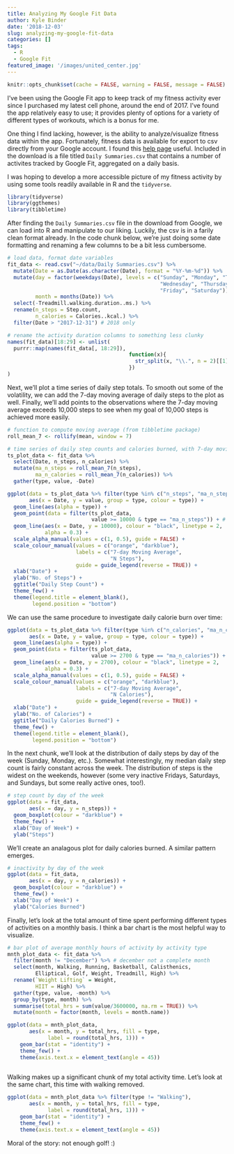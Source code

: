 ```yaml
---
title: Analyzing My Google Fit Data
author: Kyle Binder
date: '2018-12-03'
slug: analyzing-my-google-fit-data
categories: []
tags: 
  - R
  - Google Fit
featured_image: '/images/united_center.jpg'
---
```


```r
knitr::opts_chunk$set(cache = FALSE, warning = FALSE, message = FALSE)
```

I've been using the Google Fit app to keep track of my fitness activity ever since I purchased my latest cell phone, around the end of 2017. I've found the app relatively easy to use; it provides plenty of options for a variety of different types of workouts, which is a bonus for me.

One thing I find lacking, however, is the ability to analyze/visualize fitness data within the app. Fortunately, fitness data is available for export to csv directly from your Google account. I found this [help page](https://www.maketecheasier.com/export-google-fit-data/) useful. Included in the download is a file titled `Daily Summaries.csv` that contains a number of activites tracked by Google Fit, aggregated on a daily basis. 

I was hoping to develop a more accessible picture of my fitness activity by using some tools readily available in R and the `tidyverse`.
```r
library(tidyverse)
library(ggthemes)
library(tibbletime)
```


After finding the `Daily Summaries.csv` file in the download from Google, we can load into R and manipulate to our liking. Luckily, the csv is in a farily clean format already. In the code chunk below, we're just doing some date formatting and renaming a few columns to be a bit less cumbersome.
```r
# load data, format date variables
fit_data <- read.csv("~/data/Daily Summaries.csv") %>%
  mutate(Date = as.Date(as.character(Date), format = "%Y-%m-%d")) %>%
  mutate(day = factor(weekdays(Date), levels = c("Sunday", "Monday", "Tuesday",
                                                 "Wednesday", "Thursday", 
                                                 "Friday", "Saturday")),
         month = months(Date)) %>%
  select(-Treadmill.walking.duration..ms.) %>%
  rename(n_steps = Step.count,
         n_calories = Calories..kcal.) %>%
  filter(Date > "2017-12-31") # 2018 only

# rename the activity duration columns to something less clunky
names(fit_data)[18:29] <- unlist(
  purrr::map(names(fit_data[, 18:29]), 
                                       function(x){
                                         str_split(x, "\\.", n = 2)[[1]][1]
                                       })
)
```

Next, we'll plot a time series of daily step totals. To smooth out some of the volatility, we can add the 7-day moving average of daily steps to the plot as well. Finally, we'll add points to the observations where the 7-day moving average exceeds 10,000 steps to see when my goal of 10,000 steps is achieved more easily.
```r
# function to compute moving average (from tibbletime package)
roll_mean_7 <- rollify(mean, window = 7)

# time series of daily step counts and calories burned, with 7-day moving average
ts_plot_data <- fit_data %>%
  select(Date, n_steps, n_calories) %>%
  mutate(ma_n_steps = roll_mean_7(n_steps),
         ma_n_calories = roll_mean_7(n_calories)) %>%
  gather(type, value, -Date)

ggplot(data = ts_plot_data %>% filter(type %in% c("n_steps", "ma_n_steps")), 
       aes(x = Date, y = value, group = type, colour = type)) +
  geom_line(aes(alpha = type)) +
  geom_point(data = filter(ts_plot_data, 
                           value >= 10000 & type == "ma_n_steps")) + # add points when 7-day MA over 10,000
  geom_line(aes(x = Date, y = 10000), colour = "black", linetype = 2,
            alpha = 0.3) +
  scale_alpha_manual(values = c(1, 0.5), guide = FALSE) +
  scale_colour_manual(values = c("orange", "darkblue"),
                      labels = c("7-day Moving Average", 
                                 "N Steps"),
                      guide = guide_legend(reverse = TRUE)) +
  xlab("Date") +
  ylab("No. of Steps") +
  ggtitle("Daily Step Count") +
  theme_few() +
  theme(legend.title = element_blank(),
        legend.position = "bottom")

```

We can use the same procedure to investigate daily calorie burn over time:
```r
ggplot(data = ts_plot_data %>% filter(type %in% c("n_calories", "ma_n_calories")), 
       aes(x = Date, y = value, group = type, colour = type)) +
  geom_line(aes(alpha = type)) +
  geom_point(data = filter(ts_plot_data, 
                           value >= 2700 & type == "ma_n_calories")) + # add points when 7-day MA over 2700
  geom_line(aes(x = Date, y = 2700), colour = "black", linetype = 2,
            alpha = 0.3) +
  scale_alpha_manual(values = c(1, 0.5), guide = FALSE) +
  scale_colour_manual(values = c("orange", "darkblue"),
                      labels = c("7-day Moving Average", 
                                 "N Calories"),
                      guide = guide_legend(reverse = TRUE)) +
  xlab("Date") +
  ylab("No. of Calories") +
  ggtitle("Daily Calories Burned") +
  theme_few() +
  theme(legend.title = element_blank(),
        legend.position = "bottom")
```

In the next chunk, we'll look at the distribution of daily steps by day of the week (Sunday, Monday, etc.). Somewhat interestingly, my median daily step count is fairly constant across the week. The distribution of steps is the widest on the weekends, however (some very inactive Fridays, Saturdays, and Sundays, but some really active ones, too!).
```r
# step count by day of the week
ggplot(data = fit_data,
       aes(x = day, y = n_steps)) +
  geom_boxplot(colour = "darkblue") +
  theme_few() +
  xlab("Day of Week") +
  ylab("Steps")

```

We'll create an analagous plot for daily calories burned. A similar pattern emerges.
```r
# inactivity by day of the week
ggplot(data = fit_data,
       aes(x = day, y = n_calories)) +
  geom_boxplot(colour = "darkblue") +
  theme_few() +
  xlab("Day of Week") +
  ylab("Calories Burned")

```


Finally, let's look at the total amount of time spent performing different types of activities on a monthly basis. I think a bar chart is the most helpful way to visualize.
```r
# bar plot of average monthly hours of activity by activity type
mnth_plot_data <- fit_data %>%
  filter(month != "December") %>% # december not a complete month
  select(month, Walking, Running, Basketball, Calisthenics,
         Elliptical, Golf, Weight, Treadmill, High) %>%
  rename(`Weight Lifting` = Weight,
         HIIT = High) %>%
  gather(type, value, -month) %>%
  group_by(type, month) %>%
  summarise(total_hrs = sum(value/3600000, na.rm = TRUE)) %>%
  mutate(month = factor(month, levels = month.name))

ggplot(data = mnth_plot_data, 
       aes(x = month, y = total_hrs, fill = type, 
             label = round(total_hrs, 1))) +
    geom_bar(stat = "identity") +
    theme_few() +
    theme(axis.text.x = element_text(angle = 45))
  

```

Walking makes up a significant chunk of my total activity time. Let's look at the same chart, this time with walking removed. 
```r
ggplot(data = mnth_plot_data %>% filter(type != "Walking"), 
       aes(x = month, y = total_hrs, fill = type, 
             label = round(total_hrs, 1))) +
    geom_bar(stat = "identity") +
    theme_few() +
    theme(axis.text.x = element_text(angle = 45))

```

Moral of the story: not enough golf! :)

